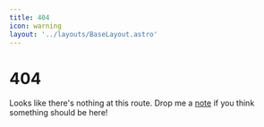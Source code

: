 ```yaml
---
title: 404
icon: warning
layout: '../layouts/BaseLayout.astro'
---
```


# 404

Looks like there's nothing at this route. Drop me a [note](/contact) if you think something should be here!
